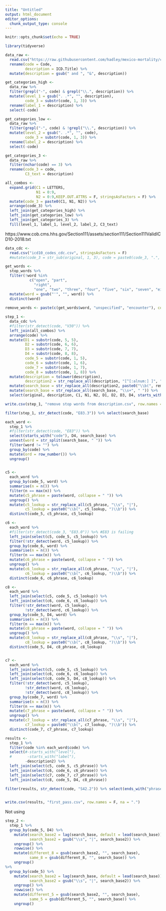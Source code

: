 ```yaml
---
title: "Untitled"
output: html_document
editor_options: 
  chunk_output_type: console
---
```


```r
knitr::opts_chunk$set(echo = TRUE)
```

```r
library(tidyverse)

data_raw <-
  read.csv("https://raw.githubusercontent.com/hadley/mexico-mortality/cdda7ea2a010a6edbd1ba5013d00696a2336591d/disease/icd-10.csv", stringsAsFactors = F) %>% 
  rename(code = Code,
         description = ICD.Title) %>% 
  mutate(description = gsub(" and ", "&", description))

get_categories_high <-
  data_raw %>% 
  filter(grepl("-", code) & grepl("\\.", description)) %>% 
  mutate(level_1 = gsub(". .*", "", description),
         code_3 = substr(code, 1, 3)) %>% 
  rename(label_1 = description) %>% 
  select(-code)

get_categories_low <-
  data_raw %>% 
  filter(grepl("-", code) & !grepl("\\.", description)) %>% 
  mutate(level_2 = gsub(". .*", "", code),
         code_3 = substr(code, 1, 3)) %>% 
  rename(label_2 = description) %>% 
  select(-code)

get_categories_3 <-
  data_raw %>% 
  filter(nchar(code) == 3) %>% 
  rename(code_3 = code,
         C3_text = description)

all_combos <-
  expand.grid(C1 = LETTERS,
              N1 = 0:9,
              N2 = 0:9,KEEP.OUT.ATTRS = F, stringsAsFactors = F) %>% 
  mutate(code_3 = paste0(C1, N1, N2)) %>% 
  arrange(code_3) %>% 
  left_join(get_categories_high) %>% 
  left_join(get_categories_low) %>%
  left_join(get_categories_3) %>% 
  fill(level_1, label_1, level_2, label_2, C3_text) 
```

https://www.cob.cms.hhs.gov/Section111/assets/section111/Section111ValidICD10-2018.txt
```r
data_cdc <- 
  read.csv("icd10_codes_cdc.csv", stringsAsFactors = F)
  #mutate(code_3 = str_sub(original, 1, 3), code = paste0(code_3, ".", str_sub(original, 4)))

get_words <- 
  stop_words %>% 
  filter(!word %in%  
           c("open", "part",
             "right",
             "one", "two", "three", "four", "five", "six", "seven", "eight", "nine")) %>% 
  mutate(word = gsub("'", "", word)) %>% 
  distinct(word)
  
remove_words <- paste(c(get_words$word, "unspecified", "encounter"), collapse="|")

step_1 <-
  data_cdc %>% 
  #filter(str_detect(code, "V30")) %>% 
  left_join(all_combos) %>% 
  arrange(code) %>% 
  mutate(D1 = substr(code, 5, 5),
         D2 = substr(code, 6, 6),
         D3 = substr(code, 7, 7),
         D4 = substr(code, 8, 8),
         code_5 = substr(code, 1, 5),
         code_6 = substr(code, 1, 6),
         code_7 = substr(code, 1, 7),
         code_8 = substr(code, 1, 8)) %>% 
  mutate(description = tolower(description),
         description2 = str_replace_all(description, "[^[:alnum:] ]", "")) %>% #"\\[|\\]|'|\\(|\\)|,", "")) %>% 
  mutate(search_base = str_replace_all(description2, paste0("\\b(", remove_words, ")\\b"), "")) %>% 
  mutate(search_base = str_replace_all(search_base, "\\s+", " ")) %>% 
  select(original, description, C1, N1, N2, D1, D2, D3, D4, starts_with("code_"), everything())

write.csv(step_1, "remove stop words from description.csv", row.names = F)
```

```r
filter(step_1, str_detect(code, "E83.3")) %>% select(search_base)

each_word <- 
  step_1 %>%
  #filter(str_detect(code, "E83")) %>% 
  select(starts_with("code"), D4, search_base) %>% 
  unnest(word = str_split(search_base, " ")) %>% 
  filter(word != "") %>% 
  group_by(code) %>% 
  mutate(ord = row_number()) %>% 
  ungroup()
  

c5 <- 
  each_word %>% 
  group_by(code_5, word) %>% 
  summarise(n = n()) %>% 
  filter(n == max(n)) %>% 
  mutate(c5_phrase = paste(word, collapse = " ")) %>% 
  ungroup() %>% 
  mutate(c5_lookup = str_replace_all(c5_phrase, "\\s", "|"),
         c5_lookup = paste0("\\b(", c5_lookup, ")\\b")) %>%
  distinct(code_5, c5_phrase, c5_lookup)

c6 <-
  each_word %>% 
  #filter(str_detect(code_3, "E83.0")) %>% #E83 is failing
  left_join(select(c5, code_5, c5_lookup)) %>% 
  filter(!str_detect(word, c5_lookup)) %>% 
  group_by(code_6, word) %>% 
  summarise(n = n()) %>% 
  filter(n == max(n)) %>% 
  mutate(c6_phrase = paste(word, collapse = " ")) %>% 
  ungroup() %>% 
  mutate(c6_lookup = str_replace_all(c6_phrase, "\\s", "|"),
         c6_lookup = paste0("\\b(", c6_lookup, ")\\b")) %>% 
  distinct(code_6, c6_phrase, c6_lookup)

c8 <-
  each_word %>% 
  left_join(select(c5, code_5, c5_lookup)) %>% 
  left_join(select(c6, code_6, c6_lookup)) %>% 
  filter(!str_detect(word, c5_lookup),
         !str_detect(word, c6_lookup)) %>% 
  group_by(code_5, D4, word) %>% 
  summarise(n = n()) %>% 
  filter(n == max(n)) %>% 
  mutate(c8_phrase = paste(word, collapse = " ")) %>% 
  ungroup() %>%
  mutate(c8_lookup = str_replace_all(c8_phrase, "\\s", "|"),
         c8_lookup = paste0("\\b(", c8_lookup, ")\\b")) %>% 
  distinct(code_5, D4, c8_phrase, c8_lookup)


c7 <-
  each_word %>% 
  left_join(select(c5, code_5, c5_lookup)) %>% 
  left_join(select(c6, code_6, c6_lookup)) %>% 
  left_join(select(c8, code_5, D4, c8_lookup)) %>% 
  filter(!str_detect(word, c5_lookup),
         !str_detect(word, c6_lookup),
         !str_detect(word, c8_lookup)) %>% 
  group_by(code_7, word) %>% 
  summarise(n = n()) %>% 
  filter(n == max(n)) %>% 
  mutate(c7_phrase = paste(word, collapse = " ")) %>% 
  ungroup() %>% 
  mutate(c7_lookup = str_replace_all(c7_phrase, "\\s", "|"),
         c7_lookup = paste0("\\b(", c7_lookup, ")\\b")) %>% 
  distinct(code_7, c7_phrase, c7_lookup)

results <-
  step_1 %>%
  filter(code %in% each_word$code) %>% 
  select(#-starts_with("level"), 
  #       -starts_with("label"), 
         -description2) %>% 
  left_join(select(c5, code_5, c5_phrase)) %>% 
  left_join(select(c6, code_6, c6_phrase)) %>% 
  left_join(select(c7, code_7, c7_phrase)) %>% 
  left_join(select(c8, code_5, D4, c8_phrase))

filter(results, str_detect(code, "S42.2")) %>% select(ends_with("phrase")) %>% head
 

write.csv(results, "first_pass.csv", row.names = F, na = ".")
```








Not using
```r
step_2 <-
  step_1 %>% 
  group_by(code_5, D4) %>% 
    mutate(search_base2 = lag(search_base, default = lead(search_base)),
           search_base2 = gsub("\\s", "|", search_base2)) %>% 
    ungroup() %>% 
    rowwise() %>% 
    mutate(different_8 = gsub(search_base2, "", search_base),
           same_8 = gsub(different_8, "", search_base)) %>% 
    ungroup()
%>% 
  group_by(code_5) %>% 
    mutate(search_base2 = lag(search_base, default = lead(search_base)),
           search_base2 = gsub("\\s", "|", search_base2)) %>% 
    ungroup() %>% 
    rowwise() %>% 
    mutate(different_5 = gsub(search_base2, "", search_base),
           same_5 = gsub(different_5, "", search_base)) %>% 
    ungroup()

```

